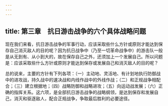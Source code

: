 ```yaml
---
---
---
```

title: 第三章　抗日游击战争的六个具体战略问题
---




现在我们来看，抗日游击战争的军事行动，应该采取些什么方针或原则才能达到保存自己消灭敌人的目的呢？因为抗日战争中（乃至一切革命战争中）的游击队一般是从无到有、从小到大的，故在保存自己之外，还须加上一个发展自己。所以问题是：应该采取些什么方针或原则才能达到保存或发展自己和消灭敌人的目的呢？

总的说来，主要的方针有下列各项：（一）主动地、灵活地、有计划地执行防御战中的进攻战，持久战中的速决战和内线作战中的外线作战；（二）和正规战争相配合；（三）建立根据地；（四）战略防御和战略进攻；（五）向运动战发展；（六）正确的指挥关系。这六项，是全部抗日游击战争的战略纲领，是达到保存和发展自己，消灭和驱逐敌人，配合正规战争，争取最后胜利的必要途径。